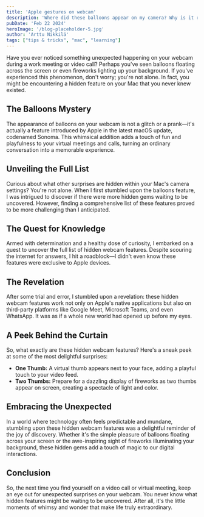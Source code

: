 ```yaml
---
title: 'Apple gestures on webcam'
description: 'Where did these balloons appear on my camera? Why is it raining? Read this blog post to find out.'
pubDate: 'Feb 22 2024'
heroImage: '/blog-placeholder-5.jpg'
author: 'Arttu Nikkilä'
tags: ["tips & tricks", "mac", "learning"]
---
```


Have you ever noticed something unexpected happening on your webcam during a work meeting or video call? Perhaps you've seen balloons floating across the screen or even fireworks lighting up your background. If you've experienced this phenomenon, don't worry; you're not alone. In fact, you might be encountering a hidden feature on your Mac that you never knew existed.

## The Balloons Mystery

The appearance of balloons on your webcam is not a glitch or a prank—it's actually a feature introduced by Apple in the latest macOS update, codenamed Sonoma. This whimsical addition adds a touch of fun and playfulness to your virtual meetings and calls, turning an ordinary conversation into a memorable experience.

## Unveiling the Full List

Curious about what other surprises are hidden within your Mac's camera settings? You're not alone. When I first stumbled upon the balloons feature, I was intrigued to discover if there were more hidden gems waiting to be uncovered. However, finding a comprehensive list of these features proved to be more challenging than I anticipated.

## The Quest for Knowledge

Armed with determination and a healthy dose of curiosity, I embarked on a quest to uncover the full list of hidden webcam features. Despite scouring the internet for answers, I hit a roadblock—I didn't even know these features were exclusive to Apple devices.

## The Revelation

After some trial and error, I stumbled upon a revelation: these hidden webcam features work not only on Apple's native applications but also on third-party platforms like Google Meet, Microsoft Teams, and even WhatsApp. It was as if a whole new world had opened up before my eyes.

## A Peek Behind the Curtain

So, what exactly are these hidden webcam features? Here's a sneak peek at some of the most delightful surprises:

- **One Thumb:** A virtual thumb appears next to your face, adding a playful touch to your video feed.
- **Two Thumbs:** Prepare for a dazzling display of fireworks as two thumbs appear on screen, creating a spectacle of light and color.

## Embracing the Unexpected

In a world where technology often feels predictable and mundane, stumbling upon these hidden webcam features was a delightful reminder of the joy of discovery. Whether it's the simple pleasure of balloons floating across your screen or the awe-inspiring sight of fireworks illuminating your background, these hidden gems add a touch of magic to our digital interactions.

## Conclusion

So, the next time you find yourself on a video call or virtual meeting, keep an eye out for unexpected surprises on your webcam. You never know what hidden features might be waiting to be uncovered. After all, it's the little moments of whimsy and wonder that make life truly extraordinary.
